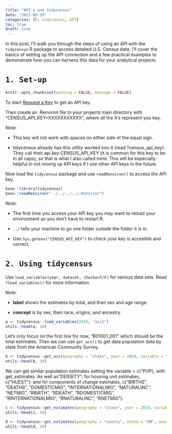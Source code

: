 ```yaml
---
title: "API's and tidycensus"
date: "2021-09-20"
categories: [R, tidycensus, API]
toc: true
draft: true
---
```


In this post, I'll walk you through the steps of using an API with the `tidycensus` R package to access detailed U.S. Census data. I'll cover the basics of setting up the API connection and a few practical examples to demonstrate how you can harness this data for your analytical projects.

# `1. Set-up`

```r
knitr::opts_chunk$set(warning = FALSE, message = FALSE) 
```

To start [Request a Key](http://api.census.gov/data/key_signup.html) to get an API key. 

Then create an .Renviron file to your projects main directory with "CENSUS_API_KEY=XXXXXXXXXXX", where all the X's represent you key. 

Note: 

* This key will not work with spaces on either side of the equal sign.

* tidycensus already has this utility worked into it (read ?census_api_key). They call their api key CENSUS_API_KEY (it is common for this key to be in all caps), so that is what I also called mine. This will be especially helpful in not mixing up API keys if I use other API keys in the future. 

Now load the `tidycensus` package and use `readRenviron()` to access the API key. 

```r
base::library(tidycensus)
base::readRenviron("../../../../.Renviron")
```

Note: 

* The first time you access your API key you may want to reload your environment so you don't have to restart R. 

* `../` tells your machine to go one folder outside the folder it is in. 

* Use `Sys.getenv("CENSUS_API_KEY")` to check your key is accesible and correct.

# `2. Using tidycensus`

Use `load_variables(year, dataset, chache=T/F)` for various data sets. Read `?load_variables()` for more information. 

Note:

* **label** shows the estimates by total, and then sex and age range.

* **concept** is by sex, then race, origins, and ancestry.  

```r
a <- tidycensus::load_variables(2019, "acs1")
utils::head(a, 10)
```

Let's only focus on the first line for now, "B01001_001" which should be the total estimates. Then we can use `get_acs()` to get data population data by state from the American Community Survey.

```r
b <- tidycensus::get_acs(geography = "state", year = 2019, variable = "B01001_001")
utils::head(b, 10)
```

We can get similar population estimates setting the variable = c("POP), with get_estimates. As well as "DENSITY"; for housing unit estimates, c("HUEST"); and for components of change estimates, c("BIRTHS", "DEATHS", "DOMESTICMIG", "INTERNATIONALMIG", "NATURALINC", "NETMIG", "RBIRTH", "RDEATH", "RDOMESTICMIG", "RINTERNATIONALMIG", "RNATURALINC", "RNETMIG").

```r
c <- tidycensus::get_estimates(geography = "state", year = 2019, variable = c("POP"))
utils::head(c, 10)
```


```r
d <- tidycensus::get_estimates(geography = "county", state = "OR", year = 2019, variable = c("POP"))
utils::head(d, 10)
```

